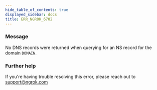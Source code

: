 ```yaml
---
hide_table_of_contents: true
displayed_sidebar: docs
title: ERR_NGROK_6702
---
```


### Message

No DNS records were returned when querying for an NS record for the domain `DOMAIN`.

<ErrorDetails />

### Further help

If you're having trouble resolving this error, please reach out to [support@ngrok.com](mailto:support@ngrok.com?subject=Help%20with%20ERR_NGROK_6702)
